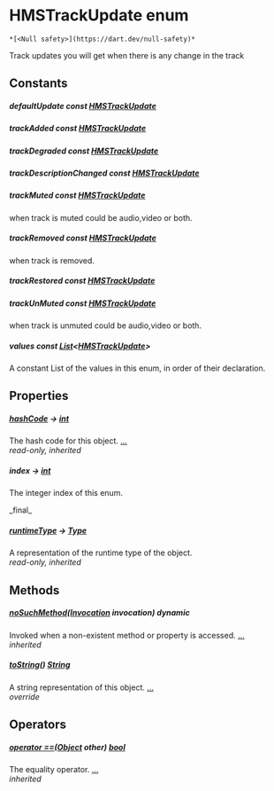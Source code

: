 # HMSTrackUpdate enum

    *[<Null safety>](https://dart.dev/null-safety)*

<p>Track updates you will get when there is any change in the track</p>

## Constants

##### defaultUpdate const [HMSTrackUpdate](../hmssdk_flutter/HMSTrackUpdate-class)

##### trackAdded const [HMSTrackUpdate](../hmssdk_flutter/HMSTrackUpdate-class)

##### trackDegraded const [HMSTrackUpdate](../hmssdk_flutter/HMSTrackUpdate-class)

##### trackDescriptionChanged const [HMSTrackUpdate](../hmssdk_flutter/HMSTrackUpdate-class)

##### trackMuted const [HMSTrackUpdate](../hmssdk_flutter/HMSTrackUpdate-class)

<p>when track is muted could be audio,video or both.</p>

##### trackRemoved const [HMSTrackUpdate](../hmssdk_flutter/HMSTrackUpdate-class)

<p>when track is removed.</p>

##### trackRestored const [HMSTrackUpdate](../hmssdk_flutter/HMSTrackUpdate-class)

##### trackUnMuted const [HMSTrackUpdate](../hmssdk_flutter/HMSTrackUpdate-class)

<p>when track is unmuted could be audio,video or both.</p>

##### values const [List](https://api.flutter.dev/flutter/dart-core/List-class.html)&lt;[HMSTrackUpdate](../hmssdk_flutter/HMSTrackUpdate-class)>

<p>A constant List of the values in this enum, in order of their declaration.</p>

## Properties

##### [hashCode](https://api.flutter.dev/flutter/dart-core/Object/hashCode.html) &#8594; [int](https://api.flutter.dev/flutter/dart-core/int-class.html)

The hash code for this object. [...](https://api.flutter.dev/flutter/dart-core/Object/hashCode.html)  
_read-only, inherited_

##### index &#8594; [int](https://api.flutter.dev/flutter/dart-core/int-class.html)

<p>The integer index of this enum.</p>   
_final_

##### [runtimeType](https://api.flutter.dev/flutter/dart-core/Object/runtimeType.html) &#8594; [Type](https://api.flutter.dev/flutter/dart-core/Type-class.html)

A representation of the runtime type of the object.  
_read-only, inherited_

## Methods

##### [noSuchMethod](https://api.flutter.dev/flutter/dart-core/Object/noSuchMethod.html)([Invocation](https://api.flutter.dev/flutter/dart-core/Invocation-class.html) invocation) dynamic

Invoked when a non-existent method or property is accessed. [...](https://api.flutter.dev/flutter/dart-core/Object/noSuchMethod.html)  
_inherited_

##### [toString](../hmssdk_flutter/HMSTrackUpdate/toString)() [String](https://api.flutter.dev/flutter/dart-core/String-class.html)

A string representation of this object. [...](../hmssdk_flutter/HMSTrackUpdate/toString)  
_override_

## Operators

##### [operator ==](https://api.flutter.dev/flutter/dart-core/Object/operator_equals.html)([Object](https://api.flutter.dev/flutter/dart-core/Object-class.html) other) [bool](https://api.flutter.dev/flutter/dart-core/bool-class.html)

The equality operator. [...](https://api.flutter.dev/flutter/dart-core/Object/operator_equals.html)  
_inherited_
